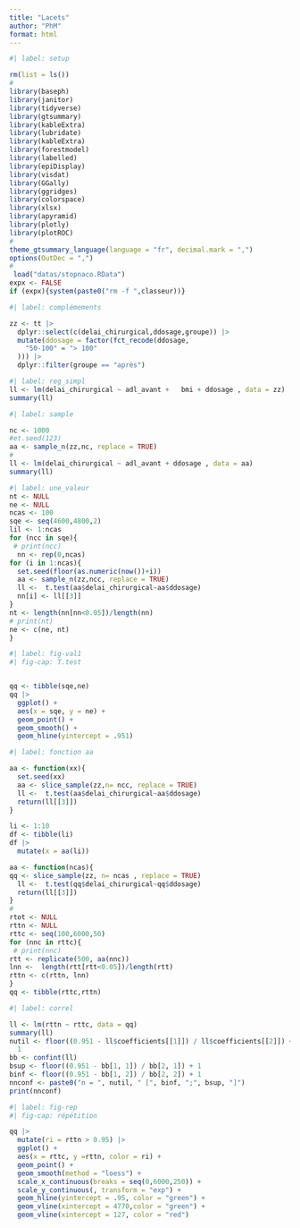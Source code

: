 ```yaml
---
title: "Lacets"
author: "PhM"
format: html
---
```


```r
#| label: setup

rm(list = ls())
#
library(baseph)
library(janitor)
library(tidyverse)
library(gtsummary)
library(kableExtra)
library(lubridate)
library(kableExtra)
library(forestmodel)
library(labelled)
library(epiDisplay)
library(visdat)
library(GGally)
library(ggridges)
library(colorspace)
library(xlsx)
library(apyramid)
library(plotly)
library(plotROC)
#
theme_gtsummary_language(language = "fr", decimal.mark = ",")
options(OutDec = ",")
#
 load("datas/stopnaco.RData")
expx <- FALSE
if (expx){system(paste0("rm -f ",classeur))}
```

```r
#| label: complémements

zz <- tt |> 
  dplyr::select(c(delai_chirurgical,ddosage,groupe)) |> 
  mutate(ddosage = factor(fct_recode(ddosage,
    "50-100" = "> 100"
  ))) |>
  dplyr::filter(groupe == "après")
```

```r
#| label: reg_simpl
ll <- lm(delai_chirurgical ~ adl_avant +   bmi + ddosage , data = zz)
summary(ll)
```

```r
#| label: sample

nc <- 1000
#et.seed(123)
aa <- sample_n(zz,nc, replace = TRUE)
#
ll <- lm(delai_chirurgical ~ adl_avant + ddosage , data = aa)
summary(ll)
```

```r
#| label: une_valeur
nt <- NULL
ne <- NULL
ncas <- 100
sqe <- seq(4600,4800,2)
lil <- 1:ncas
for (ncc in sqe){
 # print(ncc)
  nn <- rep(0,ncas)
for (i in 1:ncas){
  set.seed(floor(as.numeric(now())+i))
  aa <- sample_n(zz,ncc, replace = TRUE)
  ll <-  t.test(aa$delai_chirurgical~aa$ddosage)
  nn[i] <- ll[[3]]
}
nt <- length(nn[nn<0.05])/length(nn)
# print(nt)
ne <- c(ne, nt)
}

```


```r
#| label: fig-val1
#| fig-cap: T.test


qq <- tibble(sqe,ne)
qq |> 
  ggplot() +
  aes(x = sqe, y = ne) +
  geom_point() +
  geom_smooth() +
  geom_hline(yintercept = .951)
```


```r
#| label: fonction aa

aa <- function(xx){
  set.seed(xx)
  aa <- slice_sample(zz,n= ncc, replace = TRUE)
  ll <-  t.test(aa$delai_chirurgical~aa$ddosage)
  return(ll[[3]])
}
```


```r
li <- 1:10
df <- tibble(li)
df |> 
  mutate(x = aa(li))
```



```r
aa <- function(ncas){
qq <- slice_sample(zz, n= ncas , replace = TRUE)
  ll <-  t.test(qq$delai_chirurgical~qq$ddosage)
  return(ll[[3]])
}
#
rtot <- NULL
rttn <- NULL
rttc <- seq(100,6000,50)
for (nnc in rttc){
 # print(nnc)
rtt <- replicate(500, aa(nnc))
lnn <-  length(rtt[rtt<0.05])/length(rtt)
rttn <- c(rttn, lnn)
}
qq <- tibble(rttc,rttn)
```

```r
#| label: correl

ll <- lm(rttn ~ rttc, data = qq)
summary(ll)
nutil <- floor((0.951 - ll$coefficients[[1]]) / ll$coefficients[[2]]) +
  1
bb <- confint(ll)
bsup <- floor((0.951 - bb[1, 1]) / bb[2, 1]) + 1
binf <- floor((0.951 - bb[1, 2]) / bb[2, 2]) + 1
nnconf <- paste0("n = ", nutil, " [", binf, ";", bsup, "]")
print(nnconf)
```


```r
#| label: fig-rep
#| fig-cap: répétition

qq |> 
  mutate(ri = rttn > 0.95) |> 
  ggplot() +
  aes(x = rttc, y =rttn, color = ri) +
  geom_point() +
  geom_smooth(method = "loess") +
  scale_x_continuous(breaks = seq(0,6000,250)) +
  scale_y_continuous(, transform = "exp") +
  geom_hline(yintercept = .95, color = "green") +
  geom_vline(xintercept = 4770,color = "green") +
  geom_vline(xintercept = 127, color = "red")

```





